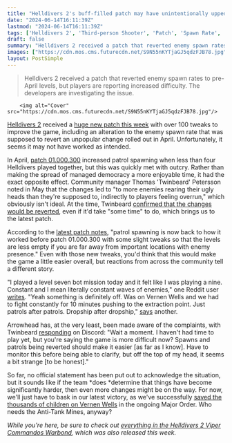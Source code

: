 ```yaml
---
title: "Helldivers 2's buff-filled patch may have unintentionally upped the difficulty: 'Wait a moment ... you're saying the game is more difficult now?'"
date: "2024-06-14T16:11:39Z"
lastmod: "2024-06-14T16:11:39Z"
tags: ['Helldivers 2', 'Third-person Shooter', 'Patch', 'Spawn Rate', 'Enemy Spawns', 'Helldivers', 'Patrol Spawning', 'Quasar Cannon', 'Difficulty', 'Community Manager', "Thomas 'Twinbeard' Petersson", 'Major Order', 'Anti-Tank Mines', 'Viper Commandos Warbond']
draft: false
summary: "Helldivers 2 received a patch that reverted enemy spawn rates to pre-April levels, but players are reporting increased difficulty. The developers are investigating the issue."
images: ["https://cdn.mos.cms.futurecdn.net/S9N55nKYTjaGJ5qdzFJB78.jpg"]
layout: PostSimple
---
```

> Helldivers 2 received a patch that reverted enemy spawn rates to pre-April levels, but players are reporting increased difficulty. The developers are investigating the issue.


        <img alt="Cover" src="https://cdn.mos.cms.futurecdn.net/S9N55nKYTjaGJ5qdzFJB78.jpg"/>
        
[<u>Helldivers 2</u>](https://www.gamesradar.com/helldivers-2-guide/) received a [<u>huge new patch this week</u>](https://www.gamesradar.com/games/third-person-shooter/helldivers-2s-new-patch-goes-weapons-free-on-buffing-and-nerfing-stratagems-plus-improving-the-galactic-war-table-with-new-supply-lines/) with over 100 tweaks to improve the game, including an alteration to the enemy spawn rate that was supposed to revert an unpopular change rolled out in April. Unfortunately, it seems it may not have worked as intended. 

In April, [<u>patch 01.000.300</u>](https://www.gamesradar.com/games/third-person-shooter/huge-helldivers-2-balance-patch-nerfs-some-of-the-shooters-most-popular-weapons-including-the-quasar-canon/) increased patrol spawning when less than four Helldivers played together, but this was quickly met with outcry. Rather than making the spread of managed democracy a more enjoyable time, it had the exact opposite effect. Community manager Thomas 'Twinbeard' Petersson noted in May that the changes led to "to more enemies rearing their ugly heads than they're supposed to, indirectly to players feeling overrun," which obviously isn't ideal. At the time, Twinbeard [<u>confirmed that the changes would be reverted</u>](https://www.gamesradar.com/games/third-person-shooter/helldivers-2-will-revert-enemy-spawn-rates-after-player-outcry-but-its-been-so-hectic-that-itll-take-some-time-to-fix/), even if it'd take "some time" to do, which brings us to the latest patch.

According to the [<u>latest patch notes</u>](https://store.steampowered.com/news/app/553850/view/4150709804553746157?l=english), "patrol spawning is now back to how it worked before patch 01.000.300 with some slight tweaks so that the levels are less empty if you are far away from important locations with enemy presence." Even with those new tweaks, you'd think that this would make the game a little easier overall, but reactions from across the community tell a different story. 

"I played a level seven bot mission today and it felt like I was playing a nine. Constant and I mean literally constant waves of enemies," one Reddit user [<u>writes</u>](https://www.reddit.com/r/Helldivers/comments/1dfjx11/comment/l8jr1dz/?utm_source=share&utm_medium=web3x&utm_name=web3xcss&utm_term=1&utm_content=share_button). "Yeah something is definitely off. Was on Vernen Wells and we had to fight constantly for 10 minutes pushing to the extraction point. Just patrols after patrols. Dropship after dropship," [<u>says</u>](https://www.reddit.com/r/Helldivers/comments/1dfjx11/comment/l8jq21k/?utm_source=share&utm_medium=web3x&utm_name=web3xcss&utm_term=1&utm_content=share_button) another. 

Arrowhead has, at the very least, been made aware of the complaints, with Twinbeard [<u>responding</u>](https://discord.com/channels/1102970375731691612/1102973812179488798/1250868828833976390) on Discord: "Wait a moment. I haven't had time to play yet, but you're saying the game is more difficult now? Spawns and patrols being reverted should make it easier [as far as I know]. Have to monitor this before being able to clarify, but off the top of my head, it seems a bit strange [to be honest]."

So far, no official statement has been put out to acknowledge the situation, but it sounds like if the team *does *determine that things have become significantly harder, then even more changes might be on the way. For now, we'll just have to bask in our latest victory, as we've successfully [<u>saved the thousands of children on Vernen Wells</u>](https://www.gamesradar.com/games/third-person-shooter/unphased-by-promises-of-a-new-stratagem-helldivers-2-players-are-rallying-to-save-the-children-in-the-current-major-order/) in the ongoing Major Order. Who needs the Anti-Tank Mines, anyway?

*While you're here, be sure to check out *[<u><em>everything in the Helldivers 2 Viper Commandos Warbond</em></u>](https://www.gamesradar.com/games/third-person-shooter/helldivers-2-viper-commandos-warbond/)*, which was also released this week.*
        